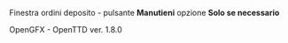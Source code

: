 
Finestra ordini deposito - pulsante '''Manutieni''' opzione '''Solo se necessario'''

OpenGFX - OpenTTD ver. 1.8.0